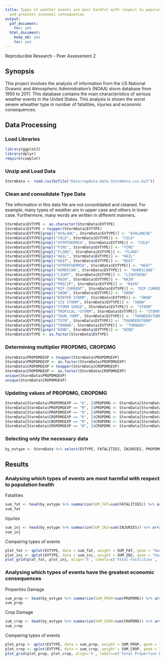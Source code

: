 ```yaml
---
title: Types of weather events are most harmful with respect to population health
  and greatest economic consequences
output:
  pdf_document:
    toc: yes
  html_document:
    keep_md: yes
    toc: yes
---
```

Reproducible Research - Peer Assessment 2

## Synopsis

This project involves the analysis of information from the US National Oceanic and Atmospheric Administration's (NOAA) storm database from 1950 to 2011.
This database contains the main characteristics of serious weather events in the United States.
This analysis is shown the worst severe wheather type in number of fatalities, injuries and economic consequences.

## Data Processing

### Load Libraries
```r
library(ggplot2)
library(dplyr)
require(cowplot)
```

### Unzip and Load Data
```r
StormData <- read.csv(bzfile("Data/repdata-data-StormData.csv.bz2"))
```

### Clean and consolidate Type Data
The information in this data file are not consolidated and cleaned. For example, many types of weather are in upper case and others in lower case. Furthermore, many words are written in different manners.
```r
StormData$EVTYPE <- as.character(StormData$EVTYPE)
StormData$EVTYPE = toupper(StormData$EVTYPE)
StormData$EVTYPE[grepl("AVALANC", StormData$EVTYPE)] <- "AVALANCHE" 
StormData$EVTYPE[grepl("COLD", StormData$EVTYPE)] <- "COLD"  
StormData$EVTYPE[grepl("HYPOTHERMIA", StormData$EVTYPE)] <- "COLD"  
StormData$EVTYPE[grepl("FIRE", StormData$EVTYPE)] <- "FIRE"  
StormData$EVTYPE[grepl("FLOOD", StormData$EVTYPE)] <- "FLOOD"  
StormData$EVTYPE[grepl("HAIL", StormData$EVTYPE)] <- "HAIL"  
StormData$EVTYPE[grepl("HEAT", StormData$EVTYPE)] <- "HEAT" 
StormData$EVTYPE[grepl("HYPERTHERMIA", StormData$EVTYPE)] <- "HEAT" 
StormData$EVTYPE[grepl("HURRICAN", StormData$EVTYPE)] <- "HURRICANE"
StormData$EVTYPE[grepl("LIGHT", StormData$EVTYPE)] <- "LIGHTNING"  
StormData$EVTYPE[grepl("RAIN", StormData$EVTYPE)] <- "RAIN"  
StormData$EVTYPE[grepl("PRECIP", StormData$EVTYPE)] <- "RAIN"  
StormData$EVTYPE[grepl("RIP CURRENT", StormData$EVTYPE)] <- "RIP CURRENT"
StormData$EVTYPE[grepl("SNOW", StormData$EVTYPE)] <- "SNOW"  
StormData$EVTYPE[grepl("WINTER STORM", StormData$EVTYPE)] <- "SNOW"
StormData$EVTYPE[grepl("ICE STORM", StormData$EVTYPE)] <- "SNOW"
StormData$EVTYPE[grepl("STORM SURGE", StormData$EVTYPE)] <- "STORM"
StormData$EVTYPE[grepl("TROPICAL.*STORM", StormData$EVTYPE)] <- "STORM"  
StormData$EVTYPE[grepl("THUN.*ORM", StormData$EVTYPE)] <- "THUNDERSTORM"  
StormData$EVTYPE[grepl("TSTM", StormData$EVTYPE)] <- "THUNDERSTORM"  
StormData$EVTYPE[grepl("TORNAD", StormData$EVTYPE)] <- "TORNADO"  
StormData$EVTYPE[grepl("WIND", StormData$EVTYPE)] <- "WIND"  
StormData$EVTYPE <- as.factor(StormData$EVTYPE)
```

### Determining multiplier PROPDMG, CROPDMG
```r
StormData$PROPDMGEXP = toupper(StormData$PROPDMGEXP)
StormData$PROPDMGEXP <- as.factor(StormData$PROPDMGEXP)
StormData$CROPDMGEXP = toupper(StormData$CROPDMGEXP)
StormData$CROPDMGEXP <- as.factor(StormData$CROPDMGEXP)
unique(StormData$PROPDMGEXP)
unique(StormData$CROPDMGEXP)
```

### Updating values of PROPDMG, CROPDMG
```r
StormData[StormData$PROPDMGEXP == "K", ]$PROPDMG <- StormData[StormData$PROPDMGEXP == "K", ]$PROPDMG * 1000
StormData[StormData$PROPDMGEXP == "M", ]$PROPDMG <- StormData[StormData$PROPDMGEXP == "M", ]$PROPDMG * 1e+06
StormData[StormData$PROPDMGEXP == "B", ]$PROPDMG <- StormData[StormData$PROPDMGEXP == "B", ]$PROPDMG * 1e+09
StormData[StormData$CROPDMGEXP == "K", ]$CROPDMG <- StormData[StormData$CROPDMGEXP == "K", ]$CROPDMG * 1000
StormData[StormData$CROPDMGEXP == "M", ]$CROPDMG <- StormData[StormData$CROPDMGEXP == "M", ]$CROPDMG * 1e+06
StormData[StormData$CROPDMGEXP == "B", ]$CROPDMG <- StormData[StormData$CROPDMGEXP == "B", ]$CROPDMG * 1e+09
```

### Selecting only the necessary data
```r
by_evtype <- StormData %>% select(EVTYPE, FATALITIES, INJURIES, PROPDMG, CROPDMG, CROPDMGEXP, PROPDMGEXP) %>% group_by (EVTYPE)
```


## Results

### Analysing which types of events are most harmful with respect to population health

Fatalities
```r
sum_fat <- head(by_evtype %>% summarize(SUM_FAT=sum(FATALITIES)) %>% arrange(desc(SUM_FAT)),10)
sum_fat
```

Injuries
```r
sum_inj <- head(by_evtype %>% summarize(SUM_INJ=sum(INJURIES)) %>% arrange(desc(SUM_INJ)),10)
sum_inj
```

Comparing types of events
```r
plot_fat <- qplot(EVTYPE, data = sum_fat, weight = SUM_FAT, geom = "bar") + ylab("Total") + theme(axis.text.x = element_text(angle = 45, hjust = 1)) + xlab("Type of Events")
plot_inj <- qplot(EVTYPE, data = sum_inj, weight = SUM_INJ, geom = "bar") + ylab("Total") + theme(axis.text.x = element_text(angle = 45, hjust = 1)) + xlab("Type of Events")
plot_grid(plot_fat, plot_inj, align='h', labels=c('Total Fatalities', 'Total Injuries'))
```


### Analysing which types of events have the greatest economic consequences

Properties Damage
```r
sum_prop <- head(by_evtype %>% summarize(SUM_PROP=sum(PROPDMG)) %>% arrange(desc(SUM_PROP)),10)
sum_prop
```

Crop Damage
```r
sum_crop <- head(by_evtype %>% summarize(SUM_CROP=sum(CROPDMG)) %>% arrange(desc(SUM_CROP)),10)
sum_crop
```

Comparing types of events
```r
plot_prop <- qplot(EVTYPE, data = sum_prop, weight = SUM_PROP, geom = "bar") + ylab("Total US$") + theme(axis.text.x = element_text(angle = 45, hjust = 1)) + xlab("Type of Events")
plot_crop <- qplot(EVTYPE, data = sum_crop, weight = SUM_CROP, geom = "bar") + ylab("Total US$") + theme(axis.text.x = element_text(angle = 45, hjust = 1)) + xlab("Type of Events")
plot_grid(plot_prop, plot_crop, align='h', labels=c('Total Properties Damage', 'Total Crop Damage'))
```
